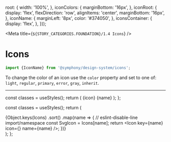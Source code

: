 
  root: {
    width: '100%',
  },
  iconColors: {
    marginBottom: '16px',
  },
  iconRoot: {
    display: 'flex',
    flexDirection: 'row',
    alignItems: 'center',
    marginBottom: '16px',
  },
  iconName: {
    marginLeft: '8px',
    color: '#374050',
  },
  iconsContainer: {
    display: 'flex',
  },
}));

<Meta title={`${STORY_CATEGORIES.FOUNDATION}/1.4 Icons`} />

# Icons

```js
import {IconName} from '@symphony/design-system/icons';
```

To change the color of an icon use the `color` property and set to one of: `light`, `regular`, `primary`, `error`, `gray`, `inherit`.

---

  const classes = useStyles();
  return (
    <Grid item className={classes.iconRoot} xs={3}>
      {icon}
      <Text className={classes.iconName} variant="body1">
        {name}
      </Text>
    </Grid>
  );
};

  const classes = useStyles();
  return (
    <div className={classes.root}>
      <Grid className={classes.iconsContainer} container>
        {Object.keys(Icons)
          .sort()
          .map(name => {
            // eslint-disable-line import/namespace
            const SvgIcon = Icons[name];
            return <Icon key={name} icon={<SvgIcon />} name={name} />;
          })}
      </Grid>
    </div>
  );
};

<IconsRoot />
